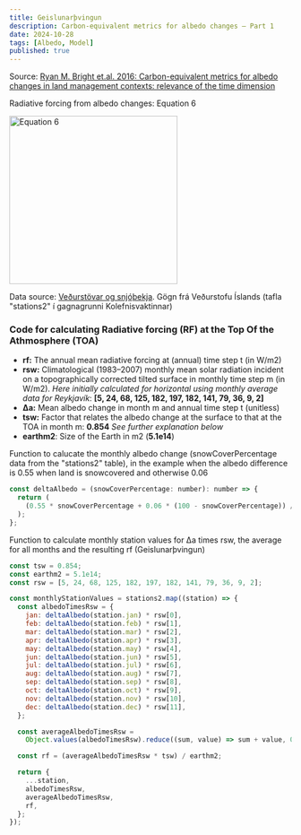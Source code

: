 ```yaml
---
title: Geislunarþvingun
description: Carbon-equivalent metrics for albedo changes — Part 1
date: 2024-10-28
tags: [Albedo, Model]
published: true
---
```


Source:
[Ryan M. Bright et.al. 2016: Carbon-equivalent metrics for albedo changes in land management contexts: relevance of the time dimension](https://esajournals.onlinelibrary.wiley.com/doi/10.1890/15-1597.1)

Radiative forcing from albedo changes: Equation 6

<img
  src='https://hlkyrtglhpmrhzudaqzu.supabase.co/storage/v1/object/public/vin2024/albedo_rf_equation.png'
  alt='Equation 6'
  width='300'
/>

Data source: [Veðurstövar og snjóþekja](https://kolefnisvaktin.natturuvinir.is/stations-rawdata).
Gögn frá Veðurstofu Íslands (tafla "stations2" í gagnagrunni Kolefnisvaktinnar)

### **Code for calculating Radiative forcing (RF) at the Top Of the Athmosphere (TOA)**

- **rf:** The annual mean radiative forcing at (annual) time step t (in W/m2)
- **rsw:** Climatological (1983–2007) monthly mean solar radiation incident on a topographically corrected tilted surface in monthly time step m (in W/m2).
  _Here initially calculated for horizontal using monthly average data for Reykjavík_:
  **[5, 24, 68, 125, 182, 197, 182, 141, 79, 36, 9, 2]**
- **∆a:** Mean albedo change in month m and annual time step t (unitless)
- **tsw:** Factor that relates the albedo change at the surface to that at the TOA in month m: **0.854** _See further explanation below_
- **earthm2**: Size of the Earth in m2 (**5.1e14**)

Function to calucate the monthly albedo change (snowCoverPercentage data from the "stations2" table), in the example when the albedo difference is 0.55 when land is snowcovered and otherwise 0.06

```js
const deltaAlbedo = (snowCoverPercentage: number): number => {
  return (
    (0.55 * snowCoverPercentage + 0.06 * (100 - snowCoverPercentage)) / 100
  );
};
```

Function to calculate monthly station values for ∆a times rsw, the average for all months and the resulting rf (Geislunarþvingun)

```js
const tsw = 0.854;
const earthm2 = 5.1e14;
const rsw = [5, 24, 68, 125, 182, 197, 182, 141, 79, 36, 9, 2];

const monthlyStationValues = stations2.map((station) => {
  const albedoTimesRsw = {
    jan: deltaAlbedo(station.jan) * rsw[0],
    feb: deltaAlbedo(station.feb) * rsw[1],
    mar: deltaAlbedo(station.mar) * rsw[2],
    apr: deltaAlbedo(station.apr) * rsw[3],
    may: deltaAlbedo(station.may) * rsw[4],
    jun: deltaAlbedo(station.jun) * rsw[5],
    jul: deltaAlbedo(station.jul) * rsw[6],
    aug: deltaAlbedo(station.aug) * rsw[7],
    sep: deltaAlbedo(station.sep) * rsw[8],
    oct: deltaAlbedo(station.oct) * rsw[9],
    nov: deltaAlbedo(station.nov) * rsw[10],
    dec: deltaAlbedo(station.dec) * rsw[11],
  };

  const averageAlbedoTimesRsw =
    Object.values(albedoTimesRsw).reduce((sum, value) => sum + value, 0) / 12;

  const rf = (averageAlbedoTimesRsw * tsw) / earthm2;

  return {
    ...station,
    albedoTimesRsw,
    averageAlbedoTimesRsw,
    rf,
  };
});
```
